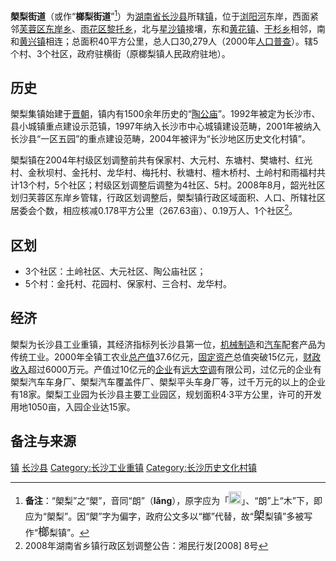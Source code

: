 {{CJK-New-Char|3BBE|ver=A}}
{{更新|time=2019-04-17T13:58:46+00:00}}
{{中国乡级行政区
|行政区全称           = 㮾梨街道
|景观照片文件名       = 
|景观照片大小         = 
|景观照片描述         = 
|汉语拼音             = 
|其他语言             = 
|其他语言名称         = 
|旧称                 = 
|地名出处             = 
|位置图文件名         = Divisions of Changsha county.gif
|位置图描述           = 㮾梨镇在[[长沙县|长沙县]]的位置
|自定义图片           = 
<!--以下内容将显示在“概览”栏-->
|上级行政区           = [[湖南省|湖南省]][[長沙市|長沙市]][[長沙縣|長沙縣]]
|行政区类别           = 
|行政区划代码         = 
|行政区划             =
|村委会               =
|居委会               = 
|建置时间             = 
|领导职位             = 
|领导名称             = 
|领导职位2            = 
|领导名称2            = 
|政府驻地             = 㮾梨市
|毗邻行政区           = 
|地理坐标             = 
|总面积               = 40平方公里
|总人口               = 30,279
|总人口年份           = 2000
|户籍人口             = 
|户籍人口年份         = 
|常住人口             = 
|常住人口年份         = 
|人口密度             = 
|GDP                  = 
|GDP年份              = 
|邮政编码             = 
|电话区号             = 
|官方网站             = 
|网站名称             = 
}}

'''㮾梨街道'''（或作“'''榔梨街道'''”<ref>'''备注'''：“㮾梨”之“㮾”，音同“朗”（'''lǎng'''），原字应为「[[File:Changsha-langli-hanzi.jpg|20px]]」、“朗”上“木”下，即应为“㮾梨”。因“㮾”字为偏字，政府公文多以“榔”代替，故“<font size="4">㮾</font>梨镇”多被写作“<font size="4">榔</font>梨镇”。</ref>）为[[湖南省|湖南省]][[长沙县|长沙县]]所辖[[镇|镇]]，位于[[浏阳河|浏阳河]]东岸，西面紧邻[[芙蓉区|芙蓉区]][[东岸乡_(长沙市)|东岸乡]]、[[雨花区|雨花区]][[黎托乡|黎托乡]]，北与[[星沙镇|星沙镇]]接壤，东和[[黄花镇_(长沙县)|黄花镇]]、[[干杉乡|干杉乡]]相邻，南和[[黄兴镇|黄兴镇]]相连；总面积40平方公里，总人口30,279人（2000年[[人口普查|人口普查]]）。辖5个村、3个社区，政府驻横街（原榔梨镇人民政府驻地）。

== 历史 ==
㮾梨集镇始建于[[晋朝|晋朝]]，镇内有1500余年历史的“[[陶公庙|陶公庙]]”。1992年被定为长沙市、县小城镇重点建设示范镇，1997年纳入长沙市中心城镇建设范畴，2001年被纳入长沙县“一区五园”的重点建设范畴，2004年被评为“长沙地区历史文化村镇”。

㮾梨镇在2004年村级区划调整前共有保家村、大元村、东塘村、樊塘村、红光村、金秋坝村、金托村、龙华村、梅托村、秋塘村、檀木桥村、土岭村和雨福村共计13个村，5个社区；村级区划调整后调整为4社区、5村。2008年8月，韶光社区划归芙蓉区东岸乡管辖，行政区划调整后，㮾梨镇行政区域面积、人口、所辖社区居委会个数，相应核减0.178平方公里（267.63亩）、0.19万人、1个社区<ref>2008年湖南省乡镇行政区划调整公告：湘民行发[2008] 8号</ref>。

== 区划 ==
*3个社区：土岭社区、大元社区、陶公庙社区；
*5个村：金托村、花园村、保家村、三合村、龙华村。

== 经济 ==
㮾梨为长沙县工业重镇，其经济指标列长沙县第一位，[[机械制造|机械制造]]和[[汽车|汽车]]配套产品为传统工业。2000年全镇工农业[[总产值|总产值]]37.6亿元，[[固定资产|固定资产]]总值突破15亿元，[[财政收入|财政收入]]超过6000万元。产值过10亿元的[[企业|企业]]有[[远大空调|远大空调]]有限公司，过亿元的企业有㮾梨汽车车身厂、㮾梨汽车覆盖件厂、㮾梨平头车身厂等，过千万元的以上的企业有18家。㮾梨工业园为长沙县主要工业园区，规划面积4·3平方公里，许可的开发用地1050亩，入园企业达15家。

== 备注与来源 ==
{{Reflist}}


{{长沙文物}}
{{长沙县行政区划}}

[[Category:长沙县行政区划|镇]]
[[Category:长沙乡镇|长沙县]]
[[Category:长沙工业重镇|Category:长沙工业重镇]]
[[Category:长沙历史文化村镇|Category:长沙历史文化村镇]]